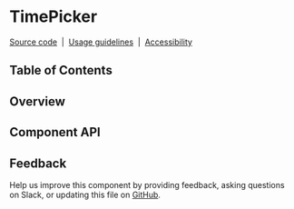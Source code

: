
# TimePicker

[Source code](https://github.com/carbon-design-system/carbon/tree/main/packages/react/src/components/TimePicker)
&nbsp;|&nbsp;
[Usage guidelines](https://www.carbondesignsystem.com/components/date-picker/usage#time-picker)
&nbsp;|&nbsp;
[Accessibility](https://www.carbondesignsystem.com/components/date-picker/accessibility)

## Table of Contents

## Overview

## Component API

<Props />

## Feedback

Help us improve this component by providing feedback, asking questions on Slack,
or updating this file on
[GitHub](https://github.com/carbon-design-system/carbon/edit/main/packages/react/src/components/TimePicker/TimePicker.mdx).
